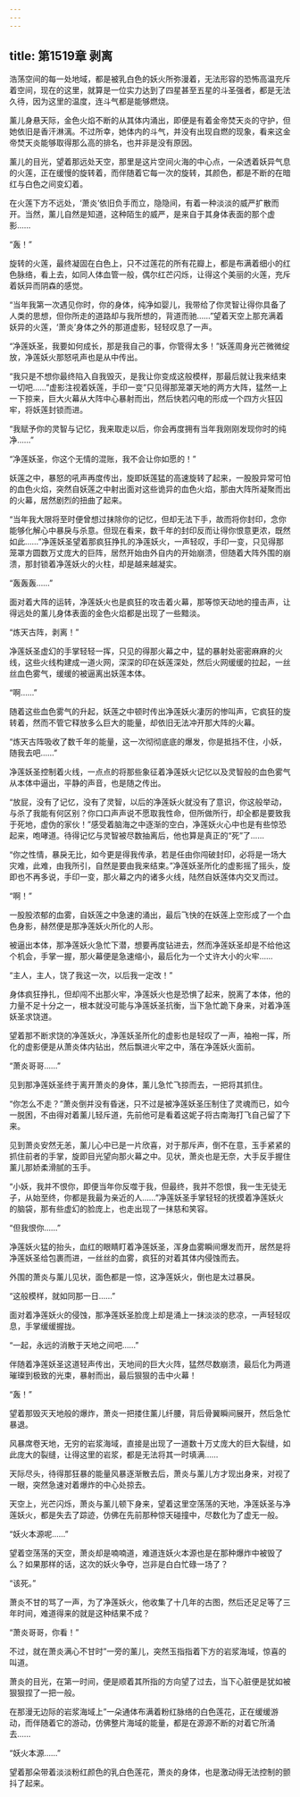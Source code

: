 ```yaml
---
---
---
```

title: 第1519章 剥离
---



浩荡空间的每一处地域，都是被乳白色的妖火所弥漫着，无法形容的恐怖高温充斥着空间，现在的这里，就算是一位实力达到了四星甚至五星的斗圣强者，都是无法久待，因为这里的温度，连斗气都是能够燃烧。

薰儿身悬天际，金色火焰不断的从其体内涌出，即便是有着金帝焚天炎的守护，但她依旧是香汗淋漓。不过所幸，她体内的斗气，并没有出现自燃的现象，看来这金帝焚天炎能够取得那么高的排名，也并非是没有原因。

薰儿的目光，望着那远处天空，那里是这片空间火海的中心点，一朵透着妖异气息的火莲，正在缓慢的旋转着，而伴随着它每一次的旋转，其颜色，都是不断的在暗红与白色之间变幻着。

在火莲下方不远处，‘萧炎’依旧负手而立，隐隐间，有着一种淡淡的威严扩散而开。当然，薰儿自然是知道，这种陌生的威严，是来自于其身体表面的那个虚影……

“轰！”

旋转的火莲，最终凝固在白色上，只不过莲花的所有花瓣上，都是布满着细小的红色脉络，看上去，如同人体血管一般，偶尔红芒闪烁，让得这个美丽的火莲，充斥着妖异而阴森的感觉。

“当年我第一次遇见你时，你的身体，纯净如婴儿，我带给了你灵智让得你具备了人类的思想，但你所走的道路却与我所想的，背道而驰……”望着天空上那充满着妖异的火莲，‘萧炎’身体之外的那道虚影，轻轻叹息了一声。

“净莲妖圣，我要如何成长，那是我自己的事，你管得太多！”妖莲周身光芒微微绽放，净莲妖火那怒吼声也是从中传出。

“我只是不想你最终陷入自我毁灭，是我让你变成这般模样，那最后就让我来结束一切吧……”虚影注视着妖莲，手印一变”只见得那笼罩天地的两方大阵，猛然一上一下掠来，巨大火幕从大阵中心暴射而出，然后快若闪电的形成一个四方火狂囚牢，将妖莲封锁而进。

“我赋予你的灵智与记忆，我来取走以后，你会再度拥有当年我刚刚发现你时的纯净……”

“净莲妖圣，你这个无情的混账，我不会让你如愿的！”

妖莲之中，暴怒的吼声再度传出，旋即妖莲猛的高速旋转了起来，一股股异常可怕的血色火焰，突然自妖莲之中射出面对这些诡异的血色火焰，那由大阵所凝聚而出的火幕，居然剧烈的扭曲了起来。

“当年我大限将至时便曾想过抹除你的记忆，但却无法下手，故而将你封印，念你能够化解心中暴戾与杀意。但现在看来，数千年的封印反而让得你恨意更浓，既然如此……”净莲妖圣望着那疯狂挣扎的净莲妖火，一声轻叹，手印一变，只见得那笼罩方圆数万丈庞大的巨阵，居然开始由外自内的开始崩溃，但随着大阵外围的崩溃，那封锁着净莲妖火的火柱，却是越来越凝实。

“轰轰轰……”

面对着大阵的运转，净莲妖火也是疯狂的攻击着火幕，那等惊天动地的撞击声，让得远处的薰儿身体表面的金色火焰都是出现了一些黯淡。

“炼天古阵，剥离！”

净莲妖圣虚幻的手掌轻轻一挥，只见的得那火幕之中，猛的暴射处密密麻麻的火线，这些火线构建成一道火网，深深的印在妖莲深处，然后火网缓缓的拉起，一丝丝血色雾气，缓缓的被逼离出妖莲本体。

“啊……”

随着这些血色雾气的升起，妖莲之中顿时传出净莲妖火凄厉的惨叫声，它疯狂的旋转着，然而不管它释放多么巨大的能量，却依旧无法冲开那大阵的火幕。

“炼天古阵吸收了数千年的能量，这一次彻彻底底的爆发，你是抵挡不住，小妖，随我去吧……”

净莲妖圣控制着火线，一点点的将那些象征着净莲妖火记忆以及灵智般的血色雾气从本体中逼出，平静的声音，也是随之传出。

“放屁，没有了记忆，没有了灵智，以后的净莲妖火就没有了意识，你这般举动，与杀了我能有何区别？你口口声声说不愿取我性命，但所做所行，却全都是要致我于死地，虚伪的家伙！”感受着脑海之中逐渐的空白，净莲妖火心中也是有些惊恐起来，咆哮道。待得记忆与灵智被尽数抽离后，他也算是真正的“死”了……

“你之性情，暴戾无比，如今更是得我传承，若是任由你闯破封印，必将是一场大灾难，此难，由我所引，自然是要由我来结束。”净莲妖圣所化的虚影摇了摇头，旋即也不再多说，手印一变，那火幕之内的诸多火线，陆然自妖莲体内交叉而过。

“啊！”

一股股浓郁的血雾，自妖莲之中急速的涌出，最后飞快的在妖莲上空形成了一个血色身影，赫然便是那净莲妖火所化的人形。

被逼出本体，那净莲妖火急忙下潜，想要再度钻进去，然而净莲妖圣却是不给他这个机会，手掌一握，那火幕便是急速缩小，最后化为一个丈许大小的火牢……

“主人，主人，饶了我这一次，以后我一定改！”

身体疯狂挣扎，但却闯不出那火牢，净莲妖火也是恐惧了起来，脱离了本体，他的力量不足十分之一，根本就没可能与净莲妖圣抗衡，当下急忙跪下身来，对着净莲妖圣求饶道。

望着那不断求饶的净莲妖火，净莲妖圣所化的虚影也是轻叹了一声，袖袍一挥，所化的虚影便是从萧炎体内钻出，然后飘进火牢之中，落在净莲妖火面前。

“萧炎哥哥……”

见到那净莲妖圣终于离开萧炎的身体，薰儿急忙飞掠而去，一把将其抓住。

“你怎么不走？”萧炎倒并没有昏迷，只不过是被净莲妖圣压制住了灵魂而已，如今一脱困，不由得对着薰儿轻斥道，先前他可是看着这妮子将古南海打飞自己留了下来。

见到萧炎安然无恙，薰儿心中已是一片欣喜，对于那斥声，倒不在意，玉手紧紧的抓住前者的手掌，旋即目光望向那火幕之中。见状，萧炎也是无奈，大手反手握住薰儿那娇柔滑腻的玉手。

“小妖，我并不恨你，即便当年你反噬于我，但最终，我并不怨恨，我一生无徒无子，从始至终，你都是我最为亲近的人……”净莲妖圣手掌轻轻的抚摸着净莲妖火的脑袋，那有些虚幻的脸庞上，也走出现了一抹慈和笑容。

“但我恨你……”

净莲妖火猛的抬头，血红的眼睛盯着净莲妖圣，浑身血雾瞬间爆发而开，居然是将净莲妖圣给包裹而进，一丝丝的血雾，疯狂的对着其体内侵蚀而去。

外围的萧炎与薰儿见状，面色都是一惊，这净莲妖火，倒也是太过暴戾。

“这般模样，就如同那一日……”

面对着净莲妖火的侵蚀，那净莲妖圣脸庞上却是涌上一抹淡淡的悲凉，一声轻轻叹息，手掌缓缓握拢。

“一起，永远的消散于天地之间吧……”

伴随着净莲妖圣这道轻声传出，天地间的巨大火阵，猛然尽数崩溃，最后化为两道璀璨到极致的光束，暴射而出，最后狠狠的击中火幕！

“轰！”

望着那毁灭天地般的爆炸，萧炎一把搂住薰儿纤腰，背后骨翼瞬间展开，然后急忙暴退。

风暴席卷天地，无穷的岩浆海域，直接是出现了一道数十万丈庞大的巨大裂缝，如此庞大的裂缝，让得这里的岩浆，都是无法将其一时填满……

天际尽头，待得那狂暴的能量风暴逐渐散去后，萧炎与薰儿方才现出身来，对视了一眼，突然急速对着爆炸的中心处掠去。

天空上，光芒闪烁，萧炎与薰儿顿下身来，望着这里空荡荡的天地，净莲妖圣与净莲妖火，都是失去了踪迹，仿佛在先前那种惊天碰撞中，尽数化为了虚无一般。

“妖火本源呢……”

望着空荡荡的天空，萧炎却是喃喃道，难道连妖火本源也是在那种爆炸中被毁了么？如果那样的话，这次的妖火争夺，岂非是白白忙碌一场了？

“该死。”

萧炎不甘的骂了一声，为了净莲妖火，他收集了十几年的古图，然后还足足等了三年时间，难道得来的就是这种结果不成？

“萧炎哥哥，你看！”

不过，就在萧炎满心不甘时”一旁的薰儿，突然玉指指着下方的岩浆海域，惊喜的叫道。

萧炎的目光，在第一时间，便是顺着其所指的方向望了过去，当下心脏便是犹如被狠狠捏了一把一般。

在那漫无边际的岩浆海域上”一朵通体布满着粉红脉络的白色莲花，正在缓缓游动，而伴随着它的游动，仿佛整片海域的能量，都是在源源不断的对着它所涌去……

“妖火本源……”

望着那朵带着淡淡粉红颜色的乳白色莲花，萧炎的身体，也是激动得无法控制的颤抖了起来。